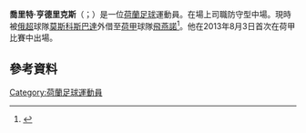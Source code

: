 {{noteTA
|G1=Football
|G2=uefa
|1=zh-hans:乔里特;zh-hant:喬里特;zh-hk:祖列;
|2=zh-cn:亨德里克斯;zh-hant:亨德里克斯;zh-hk:軒迪歷斯;
}}

{{Infobox football biography
| name = 喬里特·亨德里克斯<br>Jorrit Hendrix
| fullname = Jorrit Hendrix
| image = Jorrit Hendrix 2021.jpg
| image_size =
| caption =
| birth_date = {{Birth date and age|1995|2|6|df=y}}
| birth_place = [[荷蘭|荷蘭]][[潘寧根|潘寧根]]
| height = 1.82 m
| position = 中場
| currentclub = [[飛燕諾|飛燕諾]] ([[莫斯科斯巴达克足球俱乐部|莫斯科斯巴達]]外借)
| clubnumber = 6
| youthyears1 = {{0|000}}?–2004
| youthclubs1 = SV Panningen
| youthyears2 = 2004–2013
| youthclubs2 = [[PSV燕豪芬|PSV燕豪芬]]
| years1 = 2013–2016
| clubs1 = Jong PSV
| caps1 = 8
| goals1 = 1
| years2 = 2013–2021
| clubs2 = [[PSV燕豪芬|PSV燕豪芬]]
| caps2 = 173
| goals2 = 8
| years3 = 2021–
| clubs3 = [[莫斯科斯巴达克足球俱乐部|莫斯科斯巴達]]
| caps3 = 18
| goals3 = 0
| years4 = 2022–
| clubs4 = → [[飛燕諾|飛燕諾]] (外借)
| caps4 = 0
| goals4 = 0
| nationalyears1 = 2009–2010
| nationalteam1 = 荷蘭U15
| nationalcaps1 = 4
| nationalgoals1 = 2
| nationalyears2 = 2010–2011
| nationalteam2 = 荷蘭U16
| nationalcaps2 = 6
| nationalgoals2 = 0
| nationalyears3 = 2011–2012
| nationalteam3 = 荷蘭U17
| nationalcaps3 = 12
| nationalgoals3 = 1
| nationalyears4 = 2012–2013
| nationalteam4 = 荷蘭U18
| nationalcaps4 = 2
| nationalgoals4 = 0
| nationalyears5 = 2012–2014
| nationalteam5 = 荷蘭U19
| nationalcaps5 = 8
| nationalgoals5 = 0
| nationalyears6 = 2014–2016
| nationalteam6 = [[荷蘭21歲以下國家足球隊|荷蘭U21]]
| nationalcaps6 = 7
| nationalgoals6 = 0
| nationalyears7 = 2016
| nationalteam7 = [[荷蘭國家足球隊|荷蘭]]
| nationalcaps7 = 1
| nationalgoals7 = 0
| club-update = 2022年1月26日
| nationalteam-update = 2016年9月1日
}}

'''喬里特·亨德里克斯'''（{{lang-nl|Jorrit Hendrix}}；{{bd|1995年|2月6日}}）是一位[[荷蘭|荷蘭]][[足球|足球]]運動員。在場上司職防守型中場。現時被[[俄超|俄超]]球隊[[莫斯科斯巴达克足球俱乐部|莫斯科斯巴達]]外借至[[荷甲|荷甲]]球隊[[飛燕諾|飛燕諾]]<ref>{{cite web|title=Resilient PSV win Maspalomas Cup|url=http://www.psv.nl/psv/nieuws/artikel/resilient-psv-win-maspalomas-cup.htm|publisher=PSV.nl|date=11 January 2015|accessdate=2015-09-20|archive-date=2016-06-03|archive-url=https://web.archive.org/web/20160603022739/http://www.psv.nl/psv/nieuws/artikel/resilient-psv-win-maspalomas-cup.htm|dead-url=no}}</ref>。他在2013年8月3日首次在荷甲比賽中出場。

==參考資料== 
{{reflist}}

{{飛燕諾球員名單}}

{{DEFAULTSORT: Hendrix, Jorrit}}
[[Category:荷蘭足球運動員|Category:荷蘭足球運動員]]
